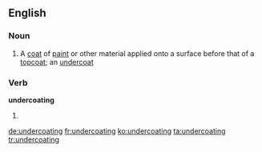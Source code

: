 ==English==

===Noun===
{{en-noun}}

# A [[coat]] of [[paint]] or other material applied onto a surface before that of a [[topcoat]]; an [[undercoat]]

===Verb===
'''undercoating'''

# {{present participle of|undercoat|lang=en}}

[[de:undercoating]]
[[fr:undercoating]]
[[ko:undercoating]]
[[ta:undercoating]]
[[tr:undercoating]]